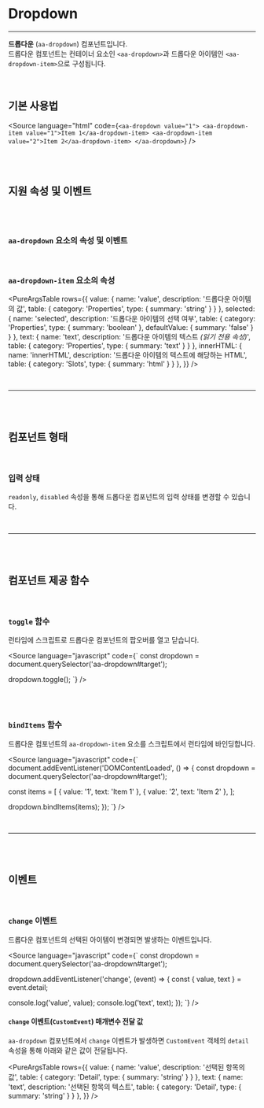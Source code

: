 
<Meta of={DropdownStories} />

# Dropdown

---

**드롭다운** (`aa-dropdown`) 컴포넌트입니다. <br />
드롭다운 컴포넌트는 컨테이너 요소인 `<aa-dropdown>`과 드롭다운 아이템인 `<aa-dropdown-item>`으로 구성됩니다.

<br />

## 기본 사용법

<Source language="html" code={`
<aa-dropdown value="1">
  <aa-dropdown-item value="1">Item 1</aa-dropdown-item>
  <aa-dropdown-item value="2">Item 2</aa-dropdown-item>
</aa-dropdown>
`} />

<Canvas of={DropdownStories.Usage} layout="centered" sourceState="none" />

<br /><br />

## 지원 속성 및 이벤트

<br /><br />

### `aa-dropdown` 요소의 속성 및 이벤트

<ArgTypes of={DropdownStories.Usage} />

<br />

### `aa-dropdown-item` 요소의 속성

<PureArgsTable rows={{
  value: { name: 'value', description: '드롭다운 아이템의 값', table: { category: 'Properties', type: { summary: 'string' } } },
  selected: { name: 'selected', description: '드롭다운 아이템의 선택 여부', table: { category: 'Properties', type: { summary: 'boolean' }, defaultValue: { summary: 'false' } } },
  text: { name: 'text', description: '드롭다운 아이템의 텍스트 _(읽기 전용 속성)_', table: { category: 'Properties', type: { summary: 'text' } } },
  innerHTML: { name: 'innerHTML', description: '드롭다운 아이템의 텍스트에 해당하는 HTML', table: { category: 'Slots', type: { summary: 'html' } } },
}} />

<br />

---

<br /><br />

## 컴포넌트 형태

<br />

### 입력 상태

`readonly`, `disabled` 속성을 통해 드롭다운 컴포넌트의 입력 상태를 변경할 수 있습니다.

<Story of={DropdownStories.States} layout="fullscreen" sourceState="none" />

<br />

---

<br /><br />

## 컴포넌트 제공 함수

<br />

### `toggle` 함수

런타임에 스크립트로 드롭다운 컴포넌트의 팝오버를 열고 닫습니다.

<Source language="javascript" code={`
const dropdown = document.querySelector('aa-dropdown#target');

dropdown.toggle();
`} />

<Canvas of={DropdownStories.Toggle} layout="centered" sourceState="none" />

<br /><br />

### `bindItems` 함수

드롭다운 컴포넌트의 `aa-dropdown-item` 요소를 스크립트에서 런타임에 바인딩합니다.

<Source language="javascript" code={`
document.addEventListener('DOMContentLoaded', () => {
  const dropdown = document.querySelector('aa-dropdown#target');

  const items = [
    { value: '1', text: 'Item 1' },
    { value: '2', text: 'Item 2' },
  ];

  dropdown.bindItems(items);
});
`} />

<Canvas of={DropdownStories.BindItems} layout="centered" sourceState="none" />

<br />

---

<br /><br />

## 이벤트

<br />

### `change` 이벤트

드롭다운 컴포넌트의 선택된 아이템이 변경되면 발생하는 이벤트입니다.

<Source language="javascript" code={`
const dropdown = document.querySelector('aa-dropdown#target');

dropdown.addEventListener('change', (event) => {
  const { value, text } = event.detail;

  console.log('value', value);
  console.log('text', text);
});
`} />

#### `change` 이벤트(`CustomEvent`) 매개변수 전달 값

`aa-dropdown` 컴포넌트에서 `change` 이벤트가 발생하면 `CustomEvent` 객체의 `detail` 속성을 통해 아래와 같은 값이 전달됩니다.

<PureArgsTable rows={{
  value: { name: 'value', description: '선택된 항목의 값', table: { category: 'Detail', type: { summary: 'string' } } },
  text: { name: 'text', description: '선택된 항목의 텍스트', table: { category: 'Detail', type: { summary: 'string' } } },
}} />
